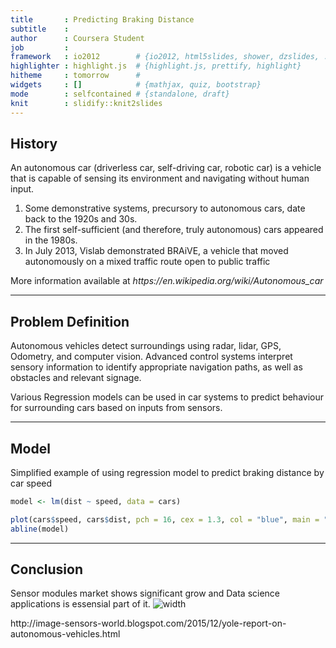 ```yaml
---
title       : Predicting Braking Distance
subtitle    : 
author      : Coursera Student
job         : 
framework   : io2012        # {io2012, html5slides, shower, dzslides, ...}
highlighter : highlight.js  # {highlight.js, prettify, highlight}
hitheme     : tomorrow      # 
widgets     : []            # {mathjax, quiz, bootstrap}
mode        : selfcontained # {standalone, draft}
knit        : slidify::knit2slides
---
```


## History
An autonomous car (driverless car, self-driving car, robotic car) is a vehicle that is capable of sensing its environment and navigating without human input.

1. Some demonstrative systems, precursory to autonomous cars, date back to the 1920s and 30s.
2. The first self-sufficient (and therefore, truly autonomous) cars appeared in the 1980s.
3. In July 2013, Vislab demonstrated BRAiVE, a vehicle that moved autonomously on a mixed traffic route open to public traffic

More information available at _https://en.wikipedia.org/wiki/Autonomous_car_

---

## Problem Definition
Autonomous vehicles detect surroundings using radar, lidar, GPS, Odometry, and computer vision. Advanced control systems interpret sensory information to identify appropriate navigation paths, as well as obstacles and relevant signage.

Various Regression models can be used in car systems to predict behaviour for surrounding cars based on inputs from sensors.

--- 

## Model
Simplified example of using regression model to predict braking distance by car speed
```r
model <- lm(dist ~ speed, data = cars)
```
```r
plot(cars$speed, cars$dist, pch = 16, cex = 1.3, col = "blue", main = "Braking Distance by Speed", xlab = "Speed (mph)", ylab = "Braking distance (ft)")
abline(model)
```

---

## Conclusion
Sensor modules market shows significant grow and Data science applications is essensial part of it.
![width](1.jpg)

http://image-sensors-world.blogspot.com/2015/12/yole-report-on-autonomous-vehicles.html

